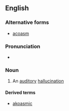 ==English==

===Alternative forms===
* [[acoasm]]

===Pronunciation===
* {{IPA|ăk'ō-ăz"əm}}

===Noun===
{{en-noun}}

# An [[auditory]] [[hallucination]]

====Derived terms====
* [[akoasmic]]